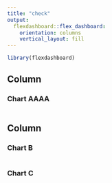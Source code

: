```yaml
---
title: "check"
output: 
  flexdashboard::flex_dashboard:
    orientation: columns
    vertical_layout: fill
---
```


```r
library(flexdashboard)
```

Column {data-width=650}
-----------------------------------------------------------------------

### Chart AAAA

```r

```

Column {data-width=350}
-----------------------------------------------------------------------

### Chart B

```r

```

### Chart C

```r

```


